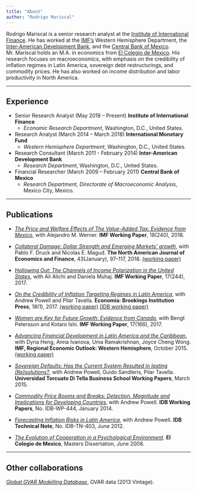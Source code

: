 ```yaml
---
title: "About"
author: "Rodrigo Mariscal"
---
```


Rodrigo Mariscal is a senior research analyst at the [Institute of International Finance](https://www.iif.com/). He has worked at the [IMF's](http://www.imf.org/external/index.htm) Western Hemisphere Department, the [Inter-American Development Bank](https://www.iadb.org/), and the [Central Bank of Mexico](http://www.banxico.org.mx/). Mr. Mariscal holds an M.A. in economics from [El Colegio de Mexico](https://www.colmex.mx/). His research focuses on macroeconomics, with emphasis on the credibility of inflation regimes in Latin America, sovereign debt restructurings, and commodity prices. He has also worked on income distribution and labor productivity in North America.

* * *

## Experience
* Senior Research Analyst (May 2018 -- Present) 
**Institute of International Finance** 
	* *Economic Research Department*, Washington, D.C., United States.

* Research Analyst (March 2014 -- March 2018) 
**International Monetary Fund** 
	* *Western Hemisphere Department*, Washington, D.C., United States.

* Research Consultant (March 2011 - February 2014) 
**Inter-American Development Bank** 
	* *Research Department*, Washington, D.C., United States.

* Financial Researcher (March 2009 -- February 2011) 
**Central Bank of Mexico**
	* *Research Department, Directorate of Macroeconomic Analysis*, Mexico City, Mexico.

* * *

## Publications
* [*The Price and Welfare Effects of The Value-Added Tax: Evidence from Mexico*](https://www.imf.org/en/Publications/WP/Issues/2018/11/08/The-Value-Added-Tax-Evidence-from-Mexico-46308), with Alejandro M. Werner. **IMF Working Paper**, 18(240), 2018.

* [*Collateral Damage: Dollar Strength and Emerging Markets' growth*](https://www.sciencedirect.com/science/article/pii/S1062940817302188), with Pablo F. Druck and Nicolas E. Magud. **The North American Journal of Economics and Finance**, 43(January), 97–117, 2018. [(working paper)](http://www.imf.org/en/Publications/WP/Issues/2016/12/31/Collateral-Damage-Dollar-Strength-and-Emerging-Markets-Growth-43137)

* [*Hollowing Out: The Channels of Income Polarization in the United States*](http://www.imf.org/en/Publications/WP/Issues/2017/11/15/Hollowing-Out-The-Channels-of-Income-Polarization-in-the-United-States-45375), with Ali Alichi and Daniela Muhaj. **IMF Working Paper**, 17(244), 2017.

* [*On the Credibility of Inflation Targeting Regimes in Latin America*](https://muse.jhu.edu/article/694082/summary), with Andrew Powell and Pilar Tavella. **Economia: Brookings Institution Press**, 18(1), 2017. [(working paper)](http://economia.lacea.org/Forthcoming%20papers/Powell%20Mariscal%20Tavella%20credibility-inflation-targeting_June%2020.pdf) [(IDB working paper)](https://publications.iadb.org/handle/11319/6604)

* [*Women are Key for Future Growth: Evidence from Canada*](https://www.imf.org/en/Publications/WP/Issues/2017/07/19/Women-Are-Key-for-Future-Growth-Evidence-from-Canada-45047), with Bengt Petersson and Kotaro Ishi. **IMF Working Paper**, 17(166), 2017.

* [*Advancing Financial Development in Latin America and the Caribbean*](http://www.imf.org/external/pubs/ft/reo/2015/whd/eng/pdf/1015/chap5.pdf), with Dyna Heng, Anna Ivanova, Uma Ramakrishnan, Joyce Cheng Wong. **IMF, Regional Economic Outlook: Western Hemisphere**, October 2015. [(working paper)](https://www.imf.org/en/Publications/WP/Issues/2016/12/31/Advancing-Financial-Development-in-Latin-America-and-the-Caribbean-43854)

* [*Sovereign Defaults: Has the Current System Resulted in lasting (Re)solutions?*](http://www.utdt.edu/download.php?fname=_144588091570034900.pdf), with Andrew Powell, Guido Sandleris, Pilar Tavella. **Universidad Torcuato Di Tella Business School Working Papers**, March 2015.

* [*Commodity Price Booms and Breaks: Detection, Magnitude and Implications for Developing Countries*](http://www.iadb.org/en/research-and-data/publication-details,3169.html?pub_id=IDB-WP-444), with Andrew Powell. **IDB Working Papers**, No. IDB-WP-444, January 2014.
 
* [*Forecasting Inflation Risks in Latin America*](http://www.iadb.org/en/research-and-data/publication-details,3169.html?displaytype&pub_id=IDB-TN-403), with Andrew Powell. **IDB Technical Note**, No. IDB-TN-403, June 2012.

* [*The Evolution of Cooperation in a Psychological Environment*](http://smtp2.colmex.mx/concern/generic_works/2z10wr578). **El Colegio de Mexico**, Masters Dissertation, June 2008.


* * *

## Other collaborations
[*Global GVAR Modelling Database*](https://sites.google.com/site/gvarmodelling/data), GVAR data (2013 Vintage).

